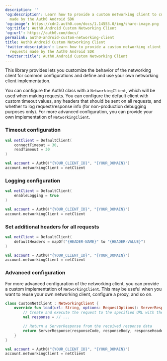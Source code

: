 ---
description: ''
'og:description': Learn how to provide a custom networking client to customize requests
  made by the Auth0 Android SDK
'og:image': https://cdn2.auth0.com/docs/1.14553.0/img/share-image.png
'og:title': Auth0.Android Custom Networking Client
'og:url': https://auth0.com/docs/
permalink: auth0-android-custom-networking-client
title: Auth0.Android Custom Networking Client
'twitter:description': Learn how to provide a custom networking client to customize
  requests made by the Auth0 Android SDK
'twitter:title': Auth0.Android Custom Networking Client
---
This library provides lets you customize the behavior of the networking client for common configurations and define and use your own networking client implementation.

You can configure the Auth0 class with a `NetworkingClient`, which will be used when making requests. You can configure the default client with custom timeout values, any headers that should be sent on all requests, and whether to log request/response info (for non-production debugging purposes only). For more advanced configuration, you can provide your own implementation of `NetworkingClient`.

### Timeout configuration

```kotlin lines
val netClient = DefaultClient(
    connectTimeout = 30,
    readTimeout = 30
)

val account = Auth0("{YOUR_CLIENT_ID}", "{YOUR_DOMAIN}")
account.networkingClient = netClient
```

### Logging configuration

```kotlin lines
val netClient = DefaultClient(
    enableLogging = true
)

val account = Auth0("{YOUR_CLIENT_ID}", "{YOUR_DOMAIN}")
account.networkingClient = netClient
```

### Set additional headers for all requests

```kotlin lines
val netClient = DefaultClient(
    defaultHeaders = mapOf("{HEADER-NAME}" to "{HEADER-VALUE}")
)

val account = Auth0("{YOUR_CLIENT_ID}", "{YOUR_DOMAIN}")
account.networkingClient = netClient
```

### Advanced configuration

For more advanced configuration of the networking client, you can provide a custom implementation of `NetworkingClient`. This may be useful when you want to reuse your own networking client, configure a proxy, and so on.

```kotlin lines
class CustomNetClient : NetworkingClient {
    override fun load(url: String, options: RequestOptions): ServerResponse {
        // Create and execute the request to the specified URL with the given options
        val response = // ...

        // Return a ServerResponse from the received response data
        return ServerResponse(responseCode, responseBody, responseHeaders)        
    }
}

val account = Auth0("{YOUR_CLIENT_ID}", "{YOUR_DOMAIN}")
account.networkingClient = netClient
```